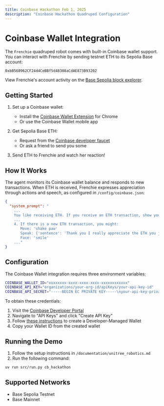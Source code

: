```yaml
---
title: Coinbase Hackathon Feb 1, 2025
description: "Coinbase Hackathon Quadruped Configuration"
---
```


# Coinbase Wallet Integration

The `Frenchie` quadruped robot comes with built-in Coinbase wallet support. You can interact with Frenchie by sending testnet ETH to its Sepolia Base account:

```
0xbB568962CF24d4CeBBf5d48308aCdAE873B93202
```

View Frenchie's account activity on the [Base Sepolia block explorer](https://sepolia.basescan.org/address/0xbB568962CF24d4CeBBf5d48308aCdAE873B93202).

## Getting Started

1. Set up a Coinbase wallet:
   - Install the [Coinbase Wallet Extension](https://chromewebstore.google.com/detail/coinbase-wallet-extension/hnfanknocfeofbddgcijnmhnfnkdnaad) for Chrome
   - Or use the Coinbase Wallet mobile app

2. Get Sepolia Base ETH:
   - Request from the [Coinbase developer faucet](https://docs.base.org/docs/tools/network-faucets/)
   - Or ask a friend to send you some

3. Send ETH to Frenchie and watch her reaction!

## How It Works

The agent monitors its Coinbase wallet balance and responds to new transactions. When ETH is received, Frenchie expresses appreciation through actions and speech, as configured in `/config/coinbase.json`:

```json
{
  "system_prompt": "
    ...
    You like receiving ETH. If you receive an ETH transaction, show your appreciation through actions and speech.
    ...
    4. If there is a new ETH transaction, you might:
       Move: 'shake paw'
       Speak: {'sentence': 'Thank you I really appreciate the ETH you just sent.'}
       Face: 'smile'
    ..."
}
```

## Configuration

The Coinbase Wallet integration requires three environment variables:

```bash
COINBASE_WALLET_ID="xxxxxxxx-xxxx-xxxx-xxxx-xxxxxxxxxxxx"
COINBASE_API_KEY="organizations/your-org-id/apiKeys/your-api-key-id"
COINBASE_API_SECRET="-----BEGIN EC PRIVATE KEY-----\nyour-api-key-private-key\n-----END EC PRIVATE KEY-----\n"
```

To obtain these credentials:

1. Visit the [Coinbase Developer Portal](https://portal.cdp.coinbase.com)
2. Navigate to "API Keys" and click "Create API Key"
3. Follow [these instructions](https://docs.cdp.coinbase.com/mpc-wallet/docs/quickstart#creating-a-wallet) to create a Developer-Managed Wallet
4. Copy your Wallet ID from the created wallet

## Running the Demo

1. Follow the setup instructions in `/documentation/unitree_robotics.md`
2. Run the following command:

```bash
uv run src/run.py cb_hackathon
```

## Supported Networks

- Base Sepolia Testnet
- Base Mainnet
